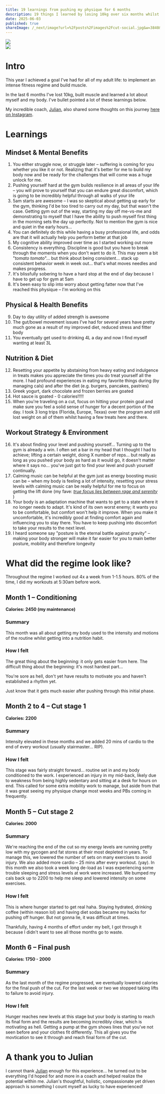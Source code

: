 ```yaml
---
title: 19 learnings from pushing my physique for 6 months
description: 19 things I learned by losing 10kg over six months whilst building strength and managing a high-intensity job
date: 2025-06-03
published: true
shareImage: /_next/image?url=%2Fposts%2Fimages%2Fcut-social.jpg&w=3840&q=75
---
```


<div className="flex gap-4 mb-6 fade-in-fast">
  <div>
      <Image className="rounded" src="/posts/images/cut-2025-1.jpg"/>
  </div>
  <div>
    <Image className="rounded" src="/posts/images/cut-2025-2.jpg"/>
  </div>
</div>

# Intro
This year I achieved a goal I've had for all of my adult life: to implement an intense fitness regime and build muscle.

In the last 6 months I've lost 10kg, built muscle and learned a lot about myself and my body. I've bullet pointed a lot of these learnings below.

My incredible coach, [Julian](https://www.instagram.com/julian.sollai/?hl=en), also shared some thoughts on this journey [here on Instagram](https://www.instagram.com/p/DKckxLRRxU3/?img_index=3&igsh=MTZwdXJ3bjcyN2l3OQ==).

# Learnings

## Mindset & Mental Benefits
1. You either struggle now, or struggle later  – suffering is coming for you whether you like it or not. Realizing that it's better for me to build my body now and be ready for the challenges that will come was a huge unlock for me.
2. Pushing yourself hard at the gym builds resilience in all areas of your life – you will prove to yourself that you can endure great discomfort, which is going to be incredibly helpful through all walks of your life
3. 5am starts are awesome – I was so skeptical about getting up early for the gym, thinking I'd be too tired to carry out my day, but that wasn't the case. Getting gym out of the way, starting my day off me-vs-me and demonstrating to myself that I have the ability to push myself first thing in the morning sets the day up perfectly. Not to mention the gym is nice and quiet in the early hours...
4. You can definitely do this while having a busy professional life, and odds are that it will actually help you perform better at that job
5. My cognitive ability improved over time as I started working out more 
6. Consistency is everything. Discipline is good but you have to break through the moments when you don't want to do it. This may seem a bit "_tomato tomato_"... but think about being consistent... stack up consistent behavior week in week out... that's what moves needles and makes progress.
7. It's blissfully sobering to have a hard stop at the end of day because I have to get up for gym at 5am
8. It's been easy to slip into worry about getting fatter now that I've reached this physique – I'm working on this

## Physical & Health Benefits
9. Day to day utility of added strength is awesome
10. The gut/bowel movement issues I've had for several years have pretty much gone as a result of my improved diet, reduced stress and fitter body
11. You eventually get used to drinking 4L a day and now I find myself wanting at least 3L

## Nutrition & Diet
12. Resetting your appetite by abstaining from heavy eating and indulgence in treats makes you appreciate the times you do treat yourself all the more. I had profound experiences in eating my favorite things during (by managing cals) and after the diet (e.g. burgers, pancakes, pastries)
13. Greek yogurt, dark chocolate and frozen berries are goated
14. Hot sauce is goated - 0 calories!!!!!
15. When you're traveling on a cut, focus on hitting your protein goal and make sure you feel a solid sense of hunger for a decent portion of the day. I took 3 long trips (Florida, Europe, Texas) over the program and still lost weight on all of them whilst having a few treats here and there.

## Workout Strategy & Environment
16. It's about finding your level and pushing yourself... Turning up to the gym is already a win. I often set a bar in my head that I thought I had to achieve; lifting a certain weight, doing X number of reps... but really as long as you pushed your body as hard as it would go, it doesn't matter where it says no... you've just got to find your level and push yourself continually.
17. Calming music can be helpful at the gym just as energy boosting music can be – when my body is feeling a lot of intensity, resetting your stress levels with calming music can be really helpful for me to focus on getting the lift done (my fave: *[true focus lies between rage and serenity](https://www.youtube.com/watch?v=oHksDAB9vOo)* )
18. Your body is an adaptation machine that wants to get to a state where it no longer needs to adapt. It's kind of its own worst enemy; it wants you to be comfortable, but comfort won't help it improve. When you make it uncomfortable, it's incredibly good at finding comfort again and influencing you to stay there. You have to keep pushing into discomfort to take your results to the next level.
19. I heard someone say "posture is the eternal battle against gravity" – making your body stronger will make it far easier for you to main better posture, mobility and therefore longevity 

# What did the regime look like?
Throughout the regime I worked out 4x a week from 1-1.5 hours. 80% of the time, I did my workouts at 5:30am before work.

## Month 1 – Conditioning
**Calories: 2450 (my maintenance)**
### Summary
This month was all about getting my body used to the intensity and motions of the routine whilst getting into a nutrition habit.
### How I felt
The great thing about the beginning: it only gets easier from here. The difficult thing about the beginning: it's most hardest part... 

You're sore as hell, don't yet have results to motivate you and haven't established a rhythm yet. 

Just know that it gets much easier after pushing through this initial phase.


## Month 2 to 4 – Cut stage 1
**Calories: 2200**
### Summary
Intensity elevated in these months and we added 20 mins of cardio to the end of every workout (usually stairmaster... RIP).
### How I felt
This stage was fairly straight forward... routine set in and my body conditioned to the work. I experienced an injury in my mid-back, likely due to weakness from being highly sedentary and sitting at a desk for hours on end. This called for some extra mobility work to manage, but aside from that it was great seeing my physique change most weeks and PBs coming in frequently.

## Month 5 – Cut stage 2
**Calories: 2000**
### Summary
We're reaching the end of the cut so my energy levels are running pretty low with my gycogen and fat stores at their most depleted in years. To manage this, we lowered the number of sets on many exercises to avoid injury. We also added more cardio – 25 mins after every workout. (yay).
In this month we also took a week long de-load as I was experiencing some trouble sleeping and stress levels at work were increased. We bumped my cals back up to 2200 to help me sleep and lowered intensity on some exercises.
### How I felt
This is where hunger started to get real haha. Staying hydrated, drinking coffee (within reason lol) and having diet sodas became my hacks for pushing off hunger. But not gonna lie, it was difficult at times. 

Thankfully, having 4 months of effort under my belt, I got through it because I didn't want to see all those months go to waste.


## Month 6 – Final push
**Calories: 1750 - 2000**
### Summary
As the last month of the regime progressed, we eventually lowered calories for the final push of the cut. 
For the last week or two we stopped taking lifts to failure to avoid injury.
### How I felt
Hunger reaches new levels at this stage but your body is starting to reach its final form and the results are becoming incredibly clear, which is motivating as hell. Getting a pump at the gym shows lines that you've not seen before and your clothes fit differently. This all gives you the movtication to see it through and reach final form of the cut.

# A thank you to Julian
I cannot thank [Julian](https://www.instagram.com/julian.sollai/?hl=en) enough for this experience... he turned out to be everything I'd hoped for and more in a coach and helped realize the potential within me.
Julian's thoughtful, holistic, compassionate yet driven approach is something I count myself as lucky to have experienced!